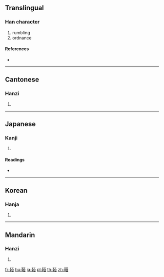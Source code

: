 {{character info/new}}
==Translingual==

===Han character===
{{Han char|rn=177|rad=革|as=10|sn=19|four=44561|canj=TJTOR}}

# rumbling
# ordnance

====References====
* {{Han ref|kx=1390.280|dkj=42966|dj=1905.190|hdz=74346.020|uh=97B3|ud=38835|bh=F3A1|bd=62369}}

----

==Cantonese==

===Hanzi===
{{yue-hanzi|jyut=|y=daap6}}

# {{defn|lang=yue|sort=革10}}

----

==Japanese==

===Kanji===
{{ja-kanji|grade=|rs=革10}}

# {{defn|lang=ja|sort=革10}}

====Readings====
* {{ja-readings|on=[[とう]] (tō)|kun=}}

----

==Korean==

===Hanja===
{{ko-hanja|hangeul=[[탑]]|rv=tap|mr=t'ap}}

# {{defn|lang=ko|sort=革10}}

----

==Mandarin==

===Hanzi===
{{cmn-hanzi|pin=[[tà]] ([[ta4]])|wg=t'a<sup>4</sup>}}

# {{defn|lang=cmn|sort=革10}}

[[fr:鞳]]
[[hu:鞳]]
[[ja:鞳]]
[[pl:鞳]]
[[th:鞳]]
[[zh:鞳]]